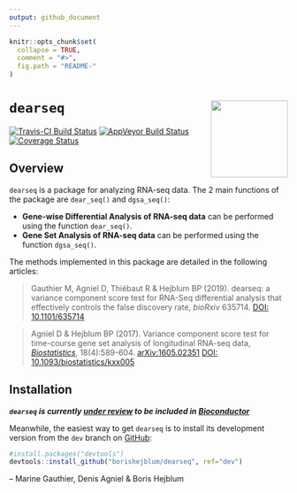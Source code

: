 ```yaml
---
output: github_document
---
```


<!-- README.md is generated from README.Rmd. Please edit that file -->

```r
knitr::opts_chunk$set(
  collapse = TRUE,
  comment = "#>",
  fig.path = "README-"
)
```

# `dearseq` <a><img src='man/figures/logo.svg' align="right" height="139" /></a>

<!-- [![CRAN_Status_Badge](http://www.r-pkg.org/badges/version/dearseq)](https://cran.r-project.org/package=dearseq) -->
[![Travis-CI Build Status](https://travis-ci.org/borishejblum/dearseq.svg?branch=master)](https://travis-ci.org/borishejblum/dearseq)
[![AppVeyor Build Status](https://ci.appveyor.com/api/projects/status/github/borishejblum/dearseq?branch=master&svg=true)](https://ci.appveyor.com/project/borishejblum/dearseq)
[![Coverage Status](https://img.shields.io/codecov/c/github/borishejblum/dearseq/master.svg)](https://codecov.io/github/borishejblum/dearseq?branch=master)
<!-- [![Downloads](https://cranlogs.r-pkg.org/badges/dearseq?color=blue)](https://www.r-pkg.org/pkg/dearseq) -->


## Overview

`dearseq` is a package for analyzing RNA-seq data. The 2 main functions of the package are `dear_seq()` and `dgsa_seq()`: 

* **Gene-wise Differential Analysis of RNA-seq data** can be performed using the function `dear_seq()`. 
* **Gene Set Analysis of RNA-seq data** can be performed using the function `dgsa_seq()`. 

The methods implemented in this package are detailed in the following articles:

> Gauthier M, Agniel D, Thiébaut R & Hejblum BP (2019). dearseq: a variance component score test for RNA-Seq differential analysis that effectively controls the false discovery rate, *bioRxiv* 635714. [DOI: 10.1101/635714](https://doi.org/10.1101/635714)

> Agniel D & Hejblum BP (2017). Variance component score test for time-course gene set analysis of longitudinal RNA-seq data, [*Biostatistics*](https://academic.oup.com/biostatistics/article-abstract/18/4/589/3065599), 18(4):589-604. [arXiv:1605.02351](https://arxiv.org/abs/1605.02351v4) [DOI: 10.1093/biostatistics/kxx005](https://doi.org/10.1093/biostatistics/kxx005)


## Installation

***`dearseq` is currently [under review](https://github.com/Bioconductor/Contributions/issues/1307) to be included in [Bioconductor](http://www.bioconductor.org)***

Meanwhile, the easiest way to get `dearseq` is to install its development version from the `dev` branch on  [GitHub](https://github.com/borishejblum/dearseq):
```r
#install.packages("devtools")
devtools::install_github("borishejblum/dearseq", ref="dev")
```

 -- Marine Gauthier, Denis Agniel & Boris Hejblum
